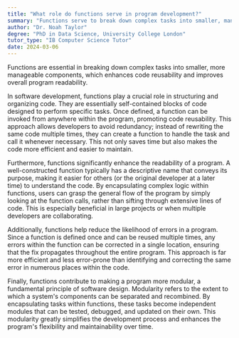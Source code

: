 ```yaml
---
title: "What role do functions serve in program development?"
summary: "Functions serve to break down complex tasks into smaller, manageable parts, promoting code reusability and improving program readability."
author: "Dr. Noah Taylor"
degree: "PhD in Data Science, University College London"
tutor_type: "IB Computer Science Tutor"
date: 2024-03-06
---
```


Functions are essential in breaking down complex tasks into smaller, more manageable components, which enhances code reusability and improves overall program readability.

In software development, functions play a crucial role in structuring and organizing code. They are essentially self-contained blocks of code designed to perform specific tasks. Once defined, a function can be invoked from anywhere within the program, promoting code reusability. This approach allows developers to avoid redundancy; instead of rewriting the same code multiple times, they can create a function to handle the task and call it whenever necessary. This not only saves time but also makes the code more efficient and easier to maintain.

Furthermore, functions significantly enhance the readability of a program. A well-constructed function typically has a descriptive name that conveys its purpose, making it easier for others (or the original developer at a later time) to understand the code. By encapsulating complex logic within functions, users can grasp the general flow of the program by simply looking at the function calls, rather than sifting through extensive lines of code. This is especially beneficial in large projects or when multiple developers are collaborating.

Additionally, functions help reduce the likelihood of errors in a program. Since a function is defined once and can be reused multiple times, any errors within the function can be corrected in a single location, ensuring that the fix propagates throughout the entire program. This approach is far more efficient and less error-prone than identifying and correcting the same error in numerous places within the code.

Finally, functions contribute to making a program more modular, a fundamental principle of software design. Modularity refers to the extent to which a system's components can be separated and recombined. By encapsulating tasks within functions, these tasks become independent modules that can be tested, debugged, and updated on their own. This modularity greatly simplifies the development process and enhances the program's flexibility and maintainability over time.
    